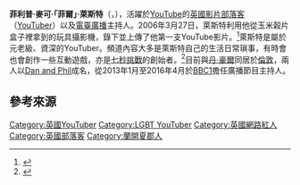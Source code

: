{{blpsources|time=2015-04-11T00:56:24+00:00}}
{{expand|time=2015-04-11T00:56:24+00:00}}
{{Infobox YouTube personality
| type = Youtuber
| name = 菲爾·萊斯特<br />{{lang|en|Phil Lester}}
| image = Phil Lester by Gage Skidmore.jpg
| caption =  萊斯特於2014年6月28日在VidCon會場
| imagesize = 225px
| birth_name =  Philip Michael Lester
| birth_date = {{birth date and age|1987|1|30}}<ref>{{Cite web |url=https://twitter.com/AmazingPhil/status/31678961272492032 |title=Awr so many Happy Birthday's to wake up to xD (30 Jan 2011) |accessdate=2015-04-10 |archive-date=2016-03-05 |archive-url=https://web.archive.org/web/20160305102056/https://twitter.com/AmazingPhil/status/31678961272492032 |dead-url=no }}</ref>
| birth_place = {{UK}}[[蘭開夏郡|蘭開夏郡]]{{link-en|羅騰斯托爾|Rawtenstall}}
| nationality = {{UK}}
| residence = [[英國|英國]][[倫敦|倫敦]]
| website         = {{URL|http://www.amazingphil.co.uk/}}
| yearsactive = 2006年至今
| occupation = 影音部落客、主持人
| channel_name = AmazingPhil
| subscribers     = 403萬  | subscriber_date = 2020年12月
| views           = 6億3000萬 | view_date = 2020年12月
| associated_acts = [[丹·豪爾|丹·豪爾]]，[[PewDiePie|PewDiePie]]，[[法恩兄弟|法恩兄弟]]
}}
'''菲利普·麥可·「菲爾」·萊斯特'''（{{lang|en|Philip Michael "Phil" Lester}}，{{bd|1987年|1月30日|catIdx=L}}），活躍於[[YouTube|YouTube]]的[[英國|英國]][[影片部落客|影片部落客]]（[[YouTuber|YouTuber]]）以及[[電臺廣播|電臺廣播]]主持人。2006年3月27日，萊斯特利用他從玉米榖片盒子裡拿到的玩具攝影機，錄下並上傳了他第一支YouTube影片。<ref>{{Cite web |url=https://www.youtube.com/watch?v=L0dsyXzmHFM |title=AmazingPhil - Phil's Video Blog - 27th March 2006 |accessdate=2015-04-13 |archive-date=2016-03-07 |archive-url=https://web.archive.org/web/20160307050341/https://www.youtube.com/watch?v=L0dsyXzmHFM |dead-url=no }}</ref>萊斯特是屬於元老級、資深的YouTuber。頻道內容大多是萊斯特自己的生活日常瑣事，有時會也會創作一些互動遊戲，亦是[[七秒挑戰|七秒挑戰]]的創始者。<ref>{{Cite web |url=https://www.youtube.com/watch?v=A1-aXvrVzDY |title=- The 7 Second CHALLENGE! (with KickThePj) |accessdate=2015-04-13 |archive-date=2014-10-23 |archive-url=https://web.archive.org/web/20141023102900/http://www.youtube.com/watch?v=A1-aXvrVzDY&list=LLHUE4ypXKp7ZkmdWbGJNgJg&index=25 |dead-url=no }}</ref>目前與[[丹·豪爾|丹·豪爾]]同居於[[倫敦|倫敦]]，兩人以[[Dan_and_Phil|Dan and Phil]]成名，從2013年1月至2016年4月於[[英國廣播公司第一台|BBC1]]擔任廣播節目主持人。

==參考來源==
{{Reflist}}

{{DEFAULTSORT:Lester, Phil}}
[[Category:英國YouTuber|Category:英國YouTuber]]
[[Category:LGBT_YouTuber|Category:LGBT YouTuber]]
[[Category:英國網路紅人|Category:英國網路紅人]]
[[Category:英國部落客|Category:英國部落客]]
[[Category:蘭開夏郡人|Category:蘭開夏郡人]]
